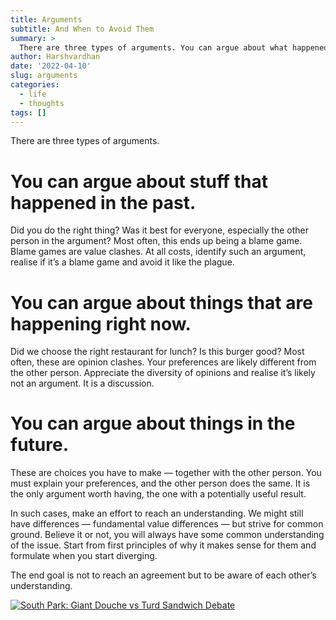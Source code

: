 ```yaml
---
title: Arguments
subtitle: And When to Avoid Them
summary: >
  There are three types of arguments. You can argue about what happened (past), you can argue about what's happening (present), or you can argue about what's gonna happen (future).
author: Harshvardhan
date: '2022-04-10'
slug: arguments
categories:
  - life
  - thoughts
tags: []
---
```


There are three types of arguments.

# You can argue about stuff that happened in the past.

Did you do the right thing? Was it best for everyone, especially the other person in the argument? Most often, this ends up being a blame game. Blame games are value clashes. At all costs, identify such an argument, realise if it's a blame game and avoid it like the plague.

# You can argue about things that are happening right now.

Did we choose the right restaurant for lunch? Is this burger good? Most often, these are opinion clashes. Your preferences are likely different from the other person. Appreciate the diversity of opinions and realise it's likely not an argument. It is a discussion.

# You can argue about things in the future.

These are choices you have to make --- together with the other person. You must explain your preferences, and the other person does the same. It is the only argument worth having, the one with a potentially useful result.

In such cases, make an effort to reach an understanding. We might still have differences --- fundamental value differences --- but strive for common ground. Believe it or not, you will always have some common understanding of the issue. Start from first principles of why it makes sense for them and formulate when you start diverging.

The end goal is not to reach an agreement but to be aware of each other's understanding.

[![South Park: Giant Douche vs Turd Sandwich Debate](featured.jpg)](https://www.youtube.com/watch?v=E7pfsneLSSM)
